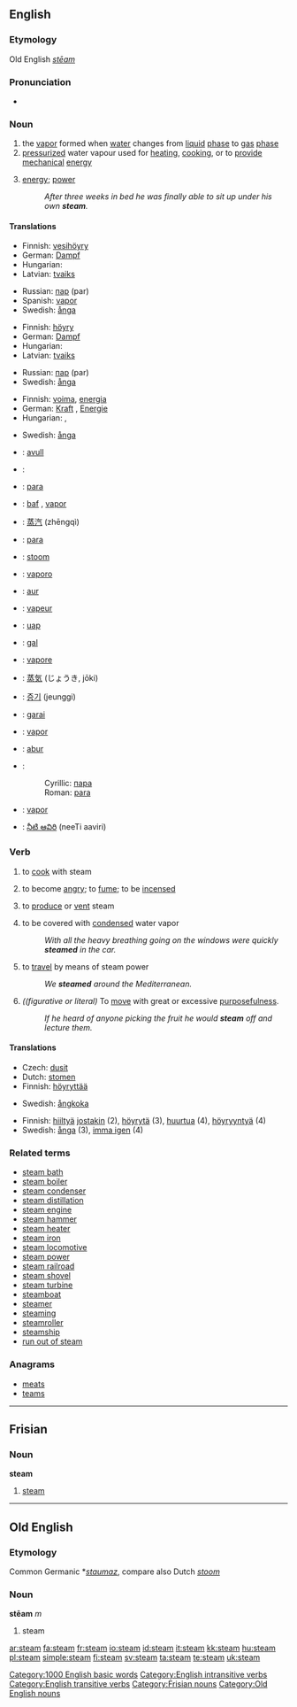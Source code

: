 ==English==
{{wikipedia}}

===Etymology===
Old English ''[[stēam]]''

===Pronunciation===
*{{audio|en-us-steam.ogg|Audio (US)}}

===Noun===
{{en-noun|-}}

# the [[vapor]] formed when [[water]] changes from [[liquid]] [[phase]] to [[gas]] [[phase]]
# [[pressurized]] water vapour used for [[heating]], [[cooking]], or to [[provide]] [[mechanical]] [[energy]]
# {{context|by extension}} [[energy]]; [[power]]
#: ''After three weeks in bed he was finally able to sit up under his own '''steam'''.''

====Translations====
{{trans-top|water vapor}}
*Finnish: [[vesihöyry]]
*German: [[Dampf]] {{m}}
*Hungarian: {{t|hu|pára}}
*Latvian: [[tvaiks]] {{m}}
{{trans-mid}}
*Russian: [[пар]] (par) {{m}}
*Spanish: [[vapor#Spanish|vapor]] {{m}}
*Swedish: [[ånga]] {{c}}
{{trans-bottom}}

{{trans-top|water vapor used for heating or as source of kinetic energy}}
*Finnish: [[höyry]]
*German: [[Dampf]] {{m}}
*Hungarian: {{t|hu|gőz}}
*Latvian: [[tvaiks]] {{m}}
{{trans-mid}}
*Russian: [[пар]] (par) {{m}}
*Swedish: [[ånga]] {{c}}
{{trans-bottom}}

{{trans-top|energy}}
*Finnish: [[voima]], [[energia]]
*German: [[Kraft]] {{f}}, [[Energie]] {{f}}
*Hungarian: {{t|hu|erő}}, {{t|hu|energia}}
{{trans-mid}}
*Swedish: [[ånga]] {{c}}
{{trans-bottom}}

{{checktrans-top}}
*{{ttbc|Albanian}}: [[avull]] {{m}}
*{{ttbc|Arabic}}: {{ARchar|[[بخار]]}} {{unicode|(buxār)}} {{m}}
*{{ttbc|Bosnian}}: [[para]] {{f}}
*{{ttbc|Catalan}}: [[baf]] {{m}}, [[vapor]] {{m}}
*{{ttbc|Chinese}}: [[蒸汽]] (zhēngqì)
*{{ttbc|Croatian}}: [[para#Croatian|para]] {{m}}
*{{ttbc|Dutch}}: [[stoom]] {{m}}
*{{ttbc|Esperanto}}: [[vaporo]]
*{{ttbc|Estonian}}: [[aur]]
*{{ttbc|French}}: [[vapeur]] {{m}}
*{{ttbc|Indonesian}}: [[uap]]
*{{ttbc|Irish}}: [[gal#Irish|gal]] {{f}}
*{{ttbc|Italian}}: [[vapore]] {{m}}
{{trans-mid}}
*{{ttbc|Japanese}}: [[蒸気]] (じょうき, jōki)
*{{ttbc|Korean}}: [[증기]] (jeunggi)
*{{ttbc|Lithuanian}}: [[garai]]
*{{ttbc|Portuguese}}: [[vapor#Portuguese|vapor]] {{m}}
*{{ttbc|Romanian}}: [[abur]] {{m}}
*{{ttbc|Serbian}}:
*:Cyrillic: [[пара]] {{f}}
*:Roman: [[para#Serbian|para]] {{f}}
*{{ttbc|Spanish}}: [[vapor#Spanish|vapor]] {{m}}
*{{ttbc|Telugu}}: [[నీటి ఆవిరి]] (neeTi aaviri)
{{trans-bottom}}

===Verb===
{{en-verb}}

# {{context|cooking|transitive}} to [[cook]] with steam
# {{intransitive}} to become [[angry]]; to [[fume]]; to be [[incensed]]
# {{intransitive}} to [[produce]] or [[vent]] steam
# {{intransitive}} to be covered with [[condensed]] water vapor
#: ''With all the heavy breathing going on the windows were quickly '''steamed''' in the car.''
# {{intransitive}} to [[travel]] by means of steam power
#: ''We '''steamed''' around the Mediterranean.''
# ''((figurative or literal)'' To [[move]] with great or excessive [[purposefulness]].
#: ''If he heard of anyone picking the fruit he would '''steam''' off and lecture them.''


====Translations====
{{trans-top|(transitive) to cook with steam}}
* Czech: [[dusit]]
*Dutch: [[stomen]]
*Finnish: [[höyryttää]]
{{trans-mid}}
*Swedish: [[ångkoka]]
{{trans-bottom}}

{{rfc-trans}}
*Finnish: [[hiiltyä]] [[joku|jostakin]] (2), [[höyrytä]] (3), [[huurtua]] (4), [[höyryyntyä]] (4)
*Swedish: [[ånga]] (3), [[imma igen]] (4)

===Related terms===
*[[steam bath]]
*[[steam boiler]]
*[[steam condenser]]
*[[steam distillation]]
*[[steam engine]]
*[[steam hammer]]
*[[steam heater]]
*[[steam iron]]
*[[steam locomotive]]
*[[steam power]]
*[[steam railroad]]
*[[steam shovel]]
*[[steam turbine]]
*[[steamboat]]
*[[steamer]]
*[[steaming]]
*[[steamroller]]
*[[steamship]]
*[[run out of steam]]

===Anagrams===
*[[meats]]
*[[teams]]

[[Category:1000 English basic words]]
[[Category:English intransitive verbs]]
[[Category:English transitive verbs]]

----

==Frisian==

===Noun===
'''steam'''

# [[steam]]

[[Category:Frisian nouns]]

----

==Old English==

===Etymology===
Common Germanic *''[[staumaz]]'', compare also Dutch ''[[stoom]]''

===Noun===
'''stēam''' ''m''

# steam

[[Category:Old English nouns]]

[[ar:steam]]
[[fa:steam]]
[[fr:steam]]
[[io:steam]]
[[id:steam]]
[[it:steam]]
[[kk:steam]]
[[hu:steam]]
[[pl:steam]]
[[simple:steam]]
[[fi:steam]]
[[sv:steam]]
[[ta:steam]]
[[te:steam]]
[[uk:steam]]